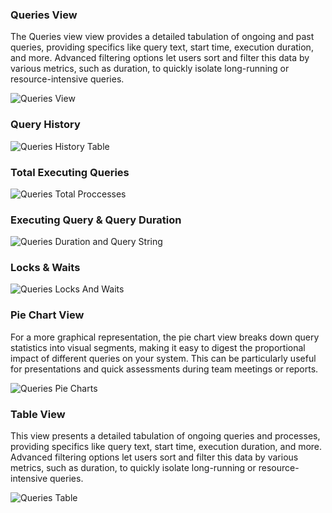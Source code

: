 ### Queries View

The Queries view view provides a detailed tabulation of ongoing and past queries, providing specifics like query text, start time, execution duration, and more. Advanced filtering options let users sort and filter this data by various metrics, such as duration, to quickly isolate long-running or resource-intensive queries.

<img
  className="block dark:block"
  src="/images/queries/full-page.jpg"
  alt="Queries View"
/>


### Query History

<img
  className="block dark:block"
  src="/images/queries/history.jpg"
  alt="Queries History Table"
/>

### Total Executing Queries

<img
  className="block dark:block"
  src="/images/queries/total-processes.jpg"
  alt="Queries Total Proccesses"
/>

### Executing Query & Query Duration

<img
  className="block dark:block"
  src="/images/queries/query-and-duration.jpg"
  alt="Queries Duration and Query String"
/>  

### Locks & Waits

<img
  className="block dark:block"
  src="/images/queries/locks-and-waits.jpg"
  alt="Queries Locks And Waits"
/>  

### Pie Chart View

For a more graphical representation, the pie chart view breaks down query statistics into visual segments, making it easy to digest the proportional impact of different queries on your system. This can be particularly useful for presentations and quick assessments during team meetings or reports.

<img
  className="block dark:block"
  src="/images/queries/pie-charts.jpg"
  alt="Queries Pie Charts"
/>  

### Table View

This view presents a detailed tabulation of ongoing queries and processes, providing specifics like query text, start time, execution duration, and more. Advanced filtering options let users sort and filter this data by various metrics, such as duration, to quickly isolate long-running or resource-intensive queries.

<img
  className="block dark:block"
  src="/images/queries/table.jpg"
  alt="Queries Table"
/>  